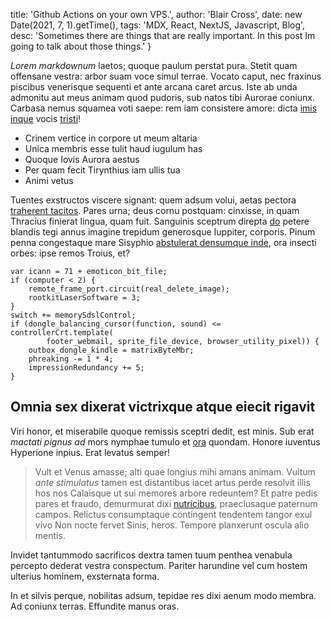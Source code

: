   title: 'Github Actions on your own VPS.',
  author: 'Blair Cross',
  date: new Date(2021, 7, 1).getTime(),
  tags: 'MDX, React, NextJS, Javascript, Blog',
  desc: 'Sometimes there are things that are really important. In this post Im going to talk about those things.'
}


*Lorem markdownum* laetos; quoque paulum perstat pura. Stetit quam offensane
vestra: arbor suam voce simul terrae. Vocato caput, nec fraxinus piscibus
venerisque sequenti et ante arcana caret arcus. Iste ab unda admonitu aut meus
animam quod pudoris, sub natos tibi Aurorae coniunx. Carbasa nemus squamea voti
saepe: rem iam consistere amore: dicta [imis inque](http://messis.org/radiis)
vocis [tristi](http://pavefactapaenituit.io/suis)!

- Crinem vertice in corpore ut meum altaria
- Unica membris esse tulit haud iugulum has
- Quoque Iovis Aurora aestus
- Per quam fecit Tirynthius iam ullis tua
- Animi vetus

Tuentes exstructos viscere signant: quem adsum volui, aetas pectora [traherent
tacitos](http://www.sic.com/colunt). Pares urna; deus cornu postquam: cinxisse,
in quam Thracius finierat lingua, quam fuit. Sanguinis sceptrum direpta
[do](http://altapudore.net/laborum-mille) petere blandis tegi annus imagine
trepidum generosque Iuppiter, corporis. Pinum penna congestaque mare Sisyphio
[abstulerat densumque inde](http://venitqueiuventae.org/in.aspx), ora insecti
orbes: ipse remos Troius, et?

    var icann = 71 + emoticon_bit_file;
    if (computer < 2) {
        remote_frame_port.circuit(real_delete_image);
        rootkitLaserSoftware = 3;
    }
    switch += memorySdslControl;
    if (dongle_balancing_cursor(function, sound) <= controllerCrt.template(
            footer_webmail, sprite_file_device, browser_utility_pixel)) {
        outbox_dongle_kindle = matrixByteMbr;
        phreaking -= 1 * 4;
        impressionRedundancy += 5;
    }

## Omnia sex dixerat victrixque atque eiecit rigavit

Viri honor, et miserabile quoque remissis sceptri dedit, est minis. Sub erat
*mactati pignus ad* mors nymphae tumulo et [ora](http://terra.net/) quondam.
Honore iuventus Hyperione inpius. Erat levatus semper!

> Vult et Venus amasse; alti quae longius mihi amans animam. Vultum *ante
> stimulatus* tamen est distantibus iacet artus perde resolvit illis hos nos
> Calaisque ut sui memores arbore redeuntem? Et patre pedis pares et fraudo,
> demurmurat dixi [nutricibus](http://www.eodem.net/remoraminaque-vivum.php),
> praeclusaque paternum campos. Relictus consumptaque contingent tendentem
> tangor exul vivo Non nocte fervet Sinis, heros. Tempore planxerunt oscula alio
> mentis.

Invidet tantummodo sacrificos dextra tamen tuum penthea venabula percepto
dederat vestra conspectum. Pariter harundine vel cum hostem ulterius hominem,
exsternata forma.

In et silvis perque, nobilitas adsum, tepidae res dixi aenum modo membra. Ad
coniunx terras. Effundite manus oras.
